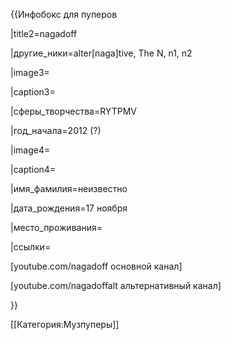 <nowiki>{{</nowiki>Инфобокс для пуперов

|title2=nagadoff

|другие_ники=alter[naga]tive, The N, n1, n2

|image3=

|caption3=

|сферы_творчества=RYTPMV

|год_начала=2012 (?)

|image4=

|caption4=

|имя_фамилия=неизвестно

|дата_рождения=17 ноября

|место_проживания=

|ссылки=

[youtube.com/nagadoff основной канал]

[youtube.com/nagadoffalt альтернативный канал]

<nowiki>}}</nowiki>

<nowiki>[[Категория:Музпуперы]]</nowiki>